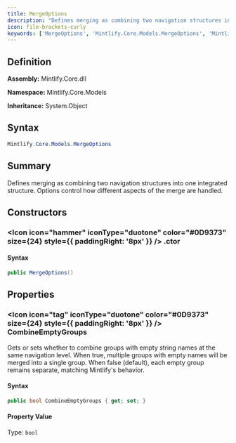 ```yaml
---
title: MergeOptions
description: "Defines merging as combining two navigation structures into one integrated structure.             Options control how different aspects of the merge are hand..."
icon: file-brackets-curly
keywords: ['MergeOptions', 'Mintlify.Core.Models.MergeOptions', 'Mintlify.Core.Models', 'class', 'System.Object']
---
```


## Definition

**Assembly:** Mintlify.Core.dll

**Namespace:** Mintlify.Core.Models

**Inheritance:** System.Object

## Syntax

```csharp
Mintlify.Core.Models.MergeOptions
```

## Summary

Defines merging as combining two navigation structures into one integrated structure.
            Options control how different aspects of the merge are handled.

## Constructors

### <Icon icon="hammer" iconType="duotone" color="#0D9373" size={24} style={{ paddingRight: '8px' }} />  .ctor

#### Syntax

```csharp
public MergeOptions()
```

## Properties

### <Icon icon="tag" iconType="duotone" color="#0D9373" size={24} style={{ paddingRight: '8px' }} />  CombineEmptyGroups

Gets or sets whether to combine groups with empty string names at the same navigation level.
            When true, multiple groups with empty names will be merged into a single group.
            When false (default), each empty group remains separate, matching Mintlify's behavior.

#### Syntax

```csharp
public bool CombineEmptyGroups { get; set; }
```

#### Property Value

Type: `bool`

